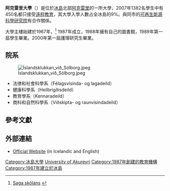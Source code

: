 {{Infobox University
|name = University of Akureyri
|native_name = Háskólinn á Akureyri
|image = [[Image:University_of_Akureyri_logo.png|250px]]
|established = 1987年9月5日
|nickname = HA
|chancellor = Stefán B. Sigurðsson
|city = [[阿克雷里|阿克雷里]]
|country = [[冰島|冰島]]
|students = ~1,400（2013年8月）
|affiliations = [[UArctic|UArctic]]
|postgrad = ~400（2013年8月）
|undergrad = ~1,400（2013年8月）
|staff = ~300
|faculty = ~100
|type = [[公立大學|公立大學]]
|colors = {{Color box|#901A1D}} 紅色
|website = http://www.unak.is/
|logo =
}}

'''阿克雷里大學'''（{{lang-is|Háskólinn á Akureyri}}）是位於[[冰島|冰島]]北部[[阿克雷里|阿克雷里]]的一所大學，2007年1382名學生中有450名都只接受[[遠程教育|遠程教育]]，其大學入學人數占全冰島的9%。與同市的[[可再生能源科學研究院|可再生能源科學研究院]]有合作關係。

大學主樓始建於1967年，<ref>[http://www.unak.is/haskolinn/page/sagahaskolans Saga skólans] {{webarchive|url=https://web.archive.org/web/20120717063515/http://www.unak.is/haskolinn/page/sagahaskolans |date=2012-07-17 }}</ref> 1987年成立，1988年擁有自己的圖書館，1989年第一屆學生畢業。2000年第一屆護理研究生畢業。

==院系==
[[Image:Íslandsklukkan_við_Sólborg.jpeg|thumb]]

*法律和社會科學系（Félagsvísinda- og lagadeild）
*健康科學系（Heilbrigðisdeild）
*教育學系（Kennaradeild）
*商科和自然科學系（Viðskipta- og raunvísindadeild）

==參考文獻==
{{Reflist}}

==外部連結==
* [http://www.unak.is/ Official Website] {{Wayback|url=http://www.unak.is/ |date=20131016134307 }} (in Icelandic and English)

{{冰島小作品}}
{{冰島的大學}}

{{coord|65.6855|-18.1224|type:edu_region:IS|display=title}}

{{DEFAULTSORT:Akureyri, University of}}
[[Category:冰島大學|Category:冰島大學]]
[[Category:阿克雷里|University of Akureyri]]
[[Category:1987年創建的教育機構|Category:1987年創建的教育機構]]
[[Category:1987年建立於冰島|Category:1987年建立於冰島]]